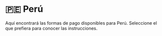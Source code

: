 # 🇵🇪 Perú


<Callout>
Aquí encontrará las formas de pago disponibles para Perú. Seleccione el que prefiera para conocer las instrucciones.
</Callout>

<Cards>
  <Card title="💸 PayPal" href="/payments/paypal" />
  <Card title="💳 Tarjetas de crédito y débito" href="/payments/cards" />
  <Card title="💰 Saldo de cuenta" href="/payments/credit-balance" />
</Cards>